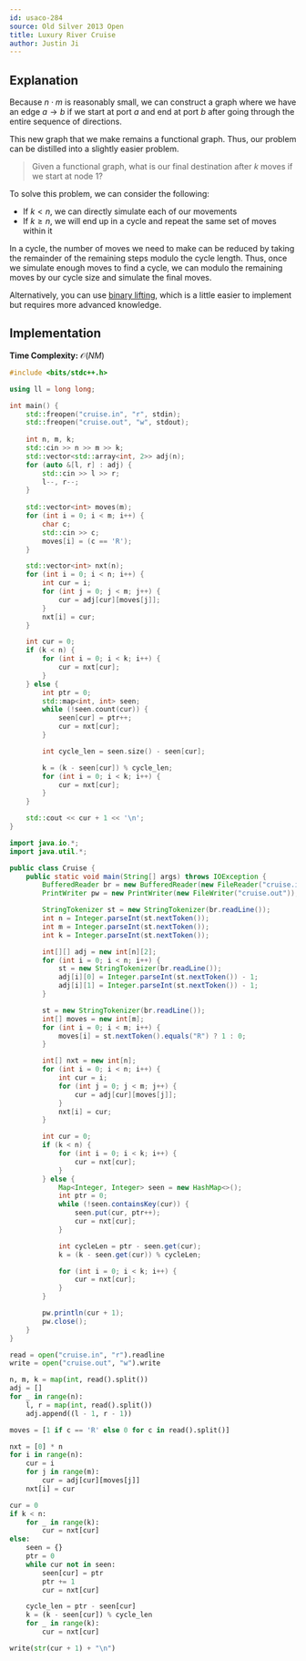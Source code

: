 ```yaml
---
id: usaco-284
source: Old Silver 2013 Open
title: Luxury River Cruise
author: Justin Ji
---
```


## Explanation

Because $n \cdot m$ is reasonably small, we can construct a graph where 
we have an edge $a \rightarrow b$ if we start at port $a$ and end at port $b$ after 
going through the entire sequence of directions.

This new graph that we make remains a functional graph. Thus, our problem can be 
distilled into a slightly easier problem.
> Given a functional graph, what is our final destination after $k$ moves if we start at node $1$?

To solve this problem, we can consider the following: 
- If $k < n$, we can directly simulate each of our movements
- If $k \geq n$, we will end up in a cycle and repeat the same set of moves within it

In a cycle, the number of moves we need to make can be reduced by taking the remainder of the remaining steps modulo the cycle length. Thus, once we simulate enough moves to find a cycle, we can 
modulo the remaining moves by our cycle size and simulate the final moves.

Alternatively, you can use [binary lifting](plat/binary-jump), which is a little 
easier to implement but requires more advanced knowledge.

## Implementation

**Time Complexity:** $\mathcal{O}(NM)$

<LanguageSection>

<CPPSection>

```cpp 
#include <bits/stdc++.h>

using ll = long long;

int main() {
    std::freopen("cruise.in", "r", stdin);
    std::freopen("cruise.out", "w", stdout);
    
    int n, m, k;
    std::cin >> n >> m >> k;
    std::vector<std::array<int, 2>> adj(n);
    for (auto &[l, r] : adj) {
        std::cin >> l >> r;
        l--, r--;
    }
    
    std::vector<int> moves(m);
    for (int i = 0; i < m; i++) {
        char c;
        std::cin >> c;
        moves[i] = (c == 'R');
    }

    std::vector<int> nxt(n);
    for (int i = 0; i < n; i++) {
        int cur = i;
        for (int j = 0; j < m; j++) {
            cur = adj[cur][moves[j]];
        }
        nxt[i] = cur;
    }

    int cur = 0;
    if (k < n) {
        for (int i = 0; i < k; i++) {
            cur = nxt[cur];
        }
    } else {
        int ptr = 0;
        std::map<int, int> seen;
        while (!seen.count(cur)) {
            seen[cur] = ptr++;
            cur = nxt[cur];
        }

        int cycle_len = seen.size() - seen[cur];

        k = (k - seen[cur]) % cycle_len;
        for (int i = 0; i < k; i++) {
            cur = nxt[cur];
        }
    }

    std::cout << cur + 1 << '\n';
}
```

</CPPSection>

<JavaSection>

```java
import java.io.*;
import java.util.*;

public class Cruise {
    public static void main(String[] args) throws IOException {
        BufferedReader br = new BufferedReader(new FileReader("cruise.in"));
        PrintWriter pw = new PrintWriter(new FileWriter("cruise.out"));

        StringTokenizer st = new StringTokenizer(br.readLine());
        int n = Integer.parseInt(st.nextToken());
        int m = Integer.parseInt(st.nextToken());
        int k = Integer.parseInt(st.nextToken());

        int[][] adj = new int[n][2];
        for (int i = 0; i < n; i++) {
            st = new StringTokenizer(br.readLine());
            adj[i][0] = Integer.parseInt(st.nextToken()) - 1;
            adj[i][1] = Integer.parseInt(st.nextToken()) - 1;
        }

        st = new StringTokenizer(br.readLine());
        int[] moves = new int[m];
        for (int i = 0; i < m; i++) {
            moves[i] = st.nextToken().equals("R") ? 1 : 0;
        }

        int[] nxt = new int[n];
        for (int i = 0; i < n; i++) {
            int cur = i;
            for (int j = 0; j < m; j++) {
                cur = adj[cur][moves[j]];
            }
            nxt[i] = cur;
        }

        int cur = 0;
        if (k < n) {
            for (int i = 0; i < k; i++) {
                cur = nxt[cur];
            }
        } else {
            Map<Integer, Integer> seen = new HashMap<>();
            int ptr = 0;
            while (!seen.containsKey(cur)) {
                seen.put(cur, ptr++);
                cur = nxt[cur];
            }

            int cycleLen = ptr - seen.get(cur);
            k = (k - seen.get(cur)) % cycleLen;

            for (int i = 0; i < k; i++) {
                cur = nxt[cur];
            }
        }

        pw.println(cur + 1);
        pw.close();
    }
}
```

</JavaSection>

<PySection>

```py
read = open("cruise.in", "r").readline
write = open("cruise.out", "w").write

n, m, k = map(int, read().split())
adj = []
for _ in range(n):
    l, r = map(int, read().split())
    adj.append((l - 1, r - 1))

moves = [1 if c == 'R' else 0 for c in read().split()]

nxt = [0] * n
for i in range(n):
    cur = i
    for j in range(m):
        cur = adj[cur][moves[j]]
    nxt[i] = cur

cur = 0
if k < n:
    for _ in range(k):
        cur = nxt[cur]
else:
    seen = {}
    ptr = 0
    while cur not in seen:
        seen[cur] = ptr
        ptr += 1
        cur = nxt[cur]

    cycle_len = ptr - seen[cur]
    k = (k - seen[cur]) % cycle_len
    for _ in range(k):
        cur = nxt[cur]

write(str(cur + 1) + "\n")
```

</PySection>
</LanguageSection>